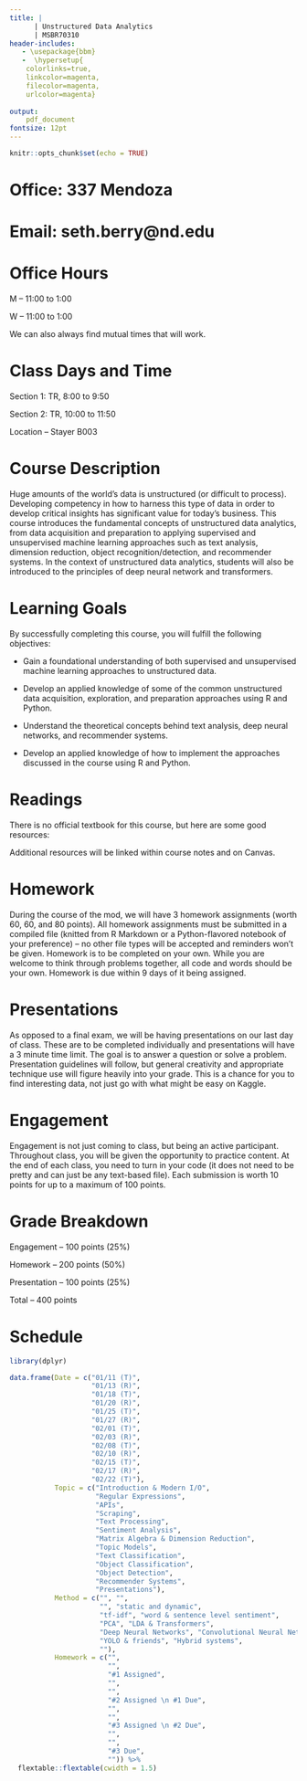 ```yaml
---
title: |  
      | Unstructured Data Analytics
      | MSBR70310
header-includes:
   - \usepackage{bbm}
   -  \hypersetup{
    colorlinks=true,
    linkcolor=magenta,
    filecolor=magenta,      
    urlcolor=magenta}
  
output:
    pdf_document
fontsize: 12pt
---
```


```r
knitr::opts_chunk$set(echo = TRUE)
```

# Office: 337 Mendoza

# Email: seth.berry@nd.edu

# Office Hours

M -- 11:00 to 1:00

W -- 11:00 to 1:00

We can also always find mutual times that will work.

# Class Days and Time

Section 1: TR, 8:00 to 9:50

Section 2: TR, 10:00 to 11:50

Location -- Stayer B003

# Course Description

Huge amounts of the world’s data is unstructured (or difficult to process). Developing competency in how to harness this type of data in order to develop critical insights has significant value for today’s business. This course introduces the fundamental concepts of unstructured data analytics, from data acquisition and preparation to applying supervised and unsupervised machine learning approaches such as text analysis, dimension reduction, object recognition/detection, and recommender systems. In the context of unstructured data analytics, students will also be introduced to the principles of deep neural network and transformers.

# Learning Goals

By successfully completing this course, you will fulfill the following objectives:

- Gain a foundational understanding of both supervised and unsupervised machine learning approaches to unstructured data.

- Develop an applied knowledge of some of the common unstructured data acquisition, exploration, and preparation approaches using R and Python.

- Understand the theoretical concepts behind text analysis, deep neural networks, and recommender systems.

- Develop an applied knowledge of how to implement the approaches discussed in the course using R and Python.
  
# Readings

There is no official textbook for this course, but here are some good resources:

\href{https://www.tidytextmining.com/}{Text Mining with R}

\href{https://r4ds.had.co.nz/}{R for Data Science}

\href{https://swcarpentry.github.io/r-novice-inflammation/02-func-R/}{Creating Functions}

Additional resources will be linked within course notes and on Canvas.

# Homework

During the course of the mod, we will have 3 homework assignments (worth 60, 60, and 80 points). All homework assignments must be submitted in a compiled file (knitted from R Markdown or a Python-flavored notebook of your preference) -- no other file types will be accepted and reminders won't be given. Homework is to be completed on your own. While you are welcome to think through problems together, all code and words should be your own. Homework is due within 9 days of it being assigned.

# Presentations

As opposed to a final exam, we will be having presentations on our last day of class. These are to be completed individually and presentations will have a 3 minute time limit. The goal is to answer a question or solve a problem. Presentation guidelines will follow, but general creativity and appropriate technique use will figure heavily into your grade. This is a chance for you to find interesting data, not just go with what might be easy on Kaggle. 

# Engagement

Engagement is not just coming to class, but being an active participant. Throughout class, you will be given the opportunity to practice content. At the end of each class, you need to turn in your code (it does not need to be pretty and can just be any text-based file). Each submission is worth 10 points for up to a maximum of 100 points.

# Grade Breakdown

Engagement -- 100 points (25%)

Homework -- 200 points (50%)

Presentation -- 100 points (25%)

Total -- 400 points

# Schedule

```r
library(dplyr)

data.frame(Date = c("01/11 (T)", 
                    "01/13 (R)", 
                    "01/18 (T)", 
                    "01/20 (R)", 
                    "01/25 (T)", 
                    "01/27 (R)", 
                    "02/01 (T)", 
                    "02/03 (R)", 
                    "02/08 (T)", 
                    "02/10 (R)",
                    "02/15 (T)",
                    "02/17 (R)", 
                    "02/22 (T)"), 
           Topic = c("Introduction & Modern I/O",
                     "Regular Expressions",
                     "APIs", 
                     "Scraping",
                     "Text Processing", 
                     "Sentiment Analysis",
                     "Matrix Algebra & Dimension Reduction",
                     "Topic Models",
                     "Text Classification",
                     "Object Classification",
                     "Object Detection",
                     "Recommender Systems",
                     "Presentations"),
           Method = c("", "", 
                      "", "static and dynamic",
                      "tf-idf", "word & sentence level sentiment",
                      "PCA", "LDA & Transformers",
                      "Deep Neural Networks", "Convolutional Neural Networks",
                      "YOLO & friends", "Hybrid systems",
                      ""),
           Homework = c("", 
                        "", 
                        "#1 Assigned", 
                        "",
                        "",
                        "#2 Assigned \n #1 Due",
                        "",
                        "",
                        "#3 Assigned \n #2 Due",
                        "",
                        "", 
                        "#3 Due", 
                        "")) %>%
  flextable::flextable(cwidth = 1.5)
```